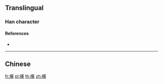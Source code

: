 ==Translingual==

===Han character===
{{Han char|rn=75|rad=木|as=14|sn=18|four=|canj=DTCF|ids=⿰木綦}}

====References====
* {{Han ref|kx=0559.080|dkj=15753|hdz=21306.110|uh=6AC0|ud=27328}}

----

==Chinese==
{{zh-see|棋|v}}

[[fr:櫀]]
[[pl:櫀]]
[[th:櫀]]
[[zh:櫀]]